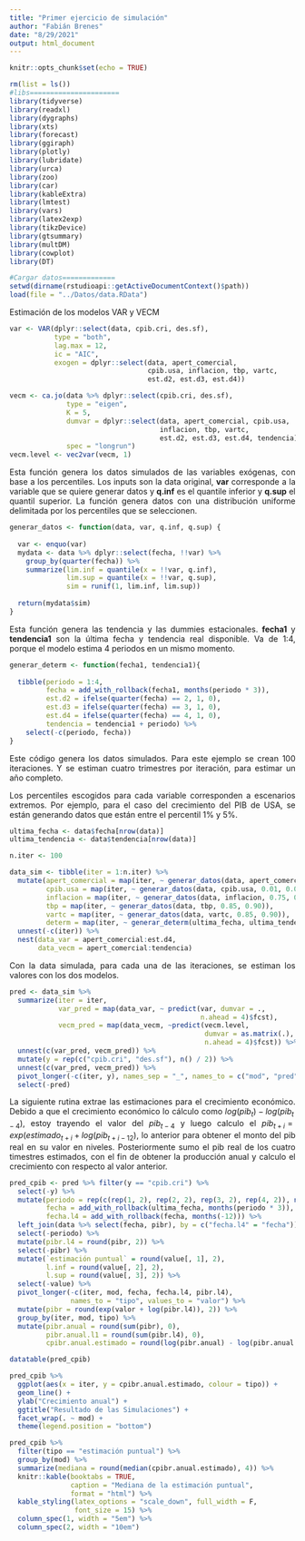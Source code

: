```yaml
---
title: "Primer ejercicio de simulación"
author: "Fabián Brenes"
date: "8/29/2021"
output: html_document
---
```


```{=html}
<style>
body {
text-align: justify}
</style>
```
```r
knitr::opts_chunk$set(echo = TRUE)

rm(list = ls())
#libs======================
library(tidyverse)
library(readxl)
library(dygraphs)
library(xts)
library(forecast)
library(ggiraph)
library(plotly)
library(lubridate)
library(urca)
library(zoo)
library(car)
library(kableExtra)
library(lmtest)
library(vars)
library(latex2exp)
library(tikzDevice)
library(gtsummary)
library(multDM)
library(cowplot)
library(DT)

#Cargar datos=============
setwd(dirname(rstudioapi::getActiveDocumentContext()$path))
load(file = "../Datos/data.RData")
```

Estimación de los modelos VAR y VECM

```r
var <- VAR(dplyr::select(data, cpib.cri, des.sf),
           type = "both",
           lag.max = 12, 
           ic = "AIC", 
           exogen = dplyr::select(data, apert_comercial, 
                                  cpib.usa, inflacion, tbp, vartc, 
                                  est.d2, est.d3, est.d4))

vecm <- ca.jo(data %>% dplyr::select(cpib.cri, des.sf),
              type = "eigen",
              K = 5, 
              dumvar = dplyr::select(data, apert_comercial, cpib.usa, 
                                     inflacion, tbp, vartc, 
                                     est.d2, est.d3, est.d4, tendencia),
              spec = "longrun") 
vecm.level <- vec2var(vecm, 1)
```

Esta función genera los datos simulados de las variables exógenas, con base a los percentiles. Los inputs son la data original, **var** corresponde a la variable que se quiere generar datos y **q.inf** es el quantile inferior y **q.sup** el quantil superior. La función genera datos con una distribución uniforme delimitada por los percentiles que se seleccionen.   
```r

generar_datos <- function(data, var, q.inf, q.sup) {
  
  var <- enquo(var)
  mydata <- data %>% dplyr::select(fecha, !!var) %>% 
    group_by(quarter(fecha)) %>% 
    summarize(lim.inf = quantile(x = !!var, q.inf),
              lim.sup = quantile(x = !!var, q.sup), 
              sim = runif(1, lim.inf, lim.sup))
  
  return(mydata$sim)  
}
```

Esta función genera las tendencia y las dummies estacionales. **fecha1** y **tendencia1** son la última fecha y tendencia real disponible. Va de 1:4, porque el modelo estima 4 periodos en un mismo momento.
```r

generar_determ <- function(fecha1, tendencia1){
  
  tibble(periodo = 1:4,
         fecha = add_with_rollback(fecha1, months(periodo * 3)),
         est.d2 = ifelse(quarter(fecha) == 2, 1, 0),
         est.d3 = ifelse(quarter(fecha) == 3, 1, 0),
         est.d4 = ifelse(quarter(fecha) == 4, 1, 0),
         tendencia = tendencia1 + periodo) %>% 
    select(-c(periodo, fecha))
}

```

Este código genera los datos simulados. Para este ejemplo se crean 100 iteraciones. Y se estiman cuatro trimestres por iteración, para estimar un año completo. \

Los percentiles escogidos para cada variable corresponden a escenarios extremos. Por ejemplo, para el caso del crecimiento del PIB de USA, se están generando datos que están entre el percentil 1% y 5%. 

```r
ultima_fecha <- data$fecha[nrow(data)]
ultima_tendencia <- data$tendencia[nrow(data)]

n.iter <- 100

data_sim <- tibble(iter = 1:n.iter) %>% 
  mutate(apert_comercial = map(iter, ~ generar_datos(data, apert_comercial, 0.40, 0.55)), 
         cpib.usa = map(iter, ~ generar_datos(data, cpib.usa, 0.01, 0.05)),
         inflacion = map(iter, ~ generar_datos(data, inflacion, 0.75, 0.85)),
         tbp = map(iter, ~ generar_datos(data, tbp, 0.85, 0.90)),
         vartc = map(iter, ~ generar_datos(data, vartc, 0.85, 0.90)),
         determ = map(iter, ~ generar_determ(ultima_fecha, ultima_tendencia))) %>%
  unnest(-c(iter)) %>% 
  nest(data_var = apert_comercial:est.d4, 
       data_vecm = apert_comercial:tendencia)

```


Con la data simulada, para cada una de las iteraciones, se estiman los valores con los dos modelos.
```r
pred <- data_sim %>%
  summarize(iter = iter,
            var_pred = map(data_var, ~ predict(var, dumvar = .,
                                               n.ahead = 4)$fcst), 
            vecm_pred = map(data_vecm, ~predict(vecm.level, 
                                                dumvar = as.matrix(.),
                                                n.ahead = 4)$fcst)) %>% 
  unnest(c(var_pred, vecm_pred)) %>% 
  mutate(y = rep(c("cpib.cri", "des.sf"), n() / 2)) %>%  
  unnest(c(var_pred, vecm_pred)) %>% 
  pivot_longer(-c(iter, y), names_sep = "_", names_to = c("mod", "pred")) %>% 
  select(-pred) 

```

La siguiente rutina extrae las estimaciones para el crecimiento económico. Debido a que el crecimiento económico lo cálculo como $log(pib_{t}) - log(pib_{t - 4})$, estoy trayendo el valor del $pib_{t - 4}$ y luego calculo el $pib_{t + i} = exp(estimado_{t + i} + log(pib_{t + i - 12})$, lo anterior para obtener el monto del pib real en su valor en niveles. Posteriormente sumo el pib real de los cuatro timestres estimados, con el fin de obtener la producción anual y calculo el crecimiento con respecto al valor anterior.

```r
pred_cpib <- pred %>% filter(y == "cpib.cri") %>% 
  select(-y) %>%
  mutate(periodo = rep(c(rep(1, 2), rep(2, 2), rep(3, 2), rep(4, 2)), n() / 8), 
         fecha = add_with_rollback(ultima_fecha, months(periodo * 3)), 
         fecha.l4 = add_with_rollback(fecha, months(-12))) %>% 
  left_join(data %>% select(fecha, pibr), by = c("fecha.l4" = "fecha")) %>% 
  select(-periodo) %>% 
  mutate(pibr.l4 = round(pibr, 2)) %>% 
  select(-pibr) %>% 
  mutate(`estimación puntual` = round(value[, 1], 2), 
         l.inf = round(value[, 2], 2), 
         l.sup = round(value[, 3], 2)) %>% 
  select(-value) %>% 
  pivot_longer(-c(iter, mod, fecha, fecha.l4, pibr.l4), 
               names_to = "tipo", values_to = "valor") %>% 
  mutate(pibr = round(exp(valor + log(pibr.l4)), 2)) %>% 
  group_by(iter, mod, tipo) %>% 
  mutate(pibr.anual = round(sum(pibr), 0), 
         pibr.anual.l1 = round(sum(pibr.l4), 0), 
         cpibr.anual.estimado = round(log(pibr.anual) - log(pibr.anual.l1), 3)) 
```

```r

datatable(pred_cpib)

```



```r

pred_cpib %>% 
  ggplot(aes(x = iter, y = cpibr.anual.estimado, colour = tipo)) +
  geom_line() + 
  ylab("Crecimiento anual") +
  ggtitle("Resultado de las Simulaciones") +
  facet_wrap(. ~ mod) +
  theme(legend.position = "bottom")

```

```r

pred_cpib %>%
  filter(tipo == "estimación puntual") %>% 
  group_by(mod) %>% 
  summarize(mediana = round(median(cpibr.anual.estimado), 4)) %>% 
  knitr::kable(booktabs = TRUE, 
               caption = "Mediana de la estimación puntual",
               format = "html") %>% 
  kable_styling(latex_options = "scale_down", full_width = F,
                font_size = 15) %>%   
  column_spec(1, width = "5em") %>% 
  column_spec(2, width = "10em")
```
